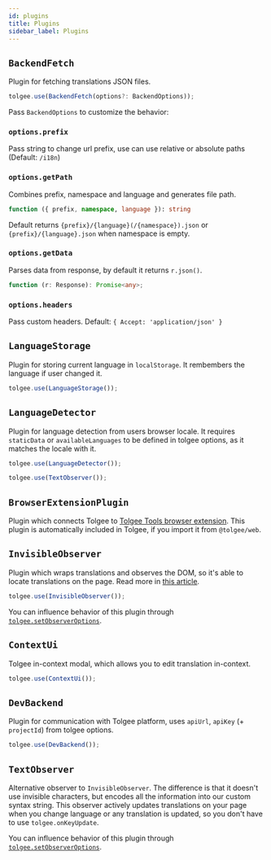 ```yaml
---
id: plugins
title: Plugins
sidebar_label: Plugins
---
```


## `BackendFetch`

Plugin for fetching translations JSON files.

```ts
tolgee.use(BackendFetch(options?: BackendOptions));
```

Pass `BackendOptions` to customize the behavior:

### `options.prefix`

Pass string to change url prefix, use can use relative or absolute paths (Default: `/i18n`)

### `options.getPath`

Combines prefix, namespace and language and generates file path.

```ts
function ({ prefix, namespace, language }): string
```

Default returns `{prefix}/{language}(/{namespace}).json` or `{prefix}/{language}.json` when namespace is empty.

### `options.getData`

Parses data from response, by default it returns `r.json()`.

```ts
function (r: Response): Promise<any>;
```

### `options.headers`

Pass custom headers. Default: `{ Accept: 'application/json' }`

## `LanguageStorage`

Plugin for storing current language in `localStorage`. It rembembers the language if user changed it.

```ts
tolgee.use(LanguageStorage());
```

## `LanguageDetector`

Plugin for language detection from users browser locale. It requires `staticData` or `availableLanguages` to be defined in tolgee options, as it matches the locale with it.

```ts
tolgee.use(LanguageDetector());
```

```ts
tolgee.use(TextObserver());
```

## `BrowserExtensionPlugin`

Plugin which connects Tolgee to [Tolgee Tools browser extension](https://chrome.google.com/webstore/detail/tolgee-tools/hacnbapajkkfohnonhbmegojnddagfnj). This plugin is automatically included in Tolgee, if you import it from `@tolgee/web`.

## `InvisibleObserver`

Plugin which wraps translations and observes the DOM, so it's able to locate translations on the page. Read more in [this article](/blog/2021/12/17/invisible-characters-for-better-localization).

```ts
tolgee.use(InvisibleObserver());
```

You can influence behavior of this plugin through [`tolgee.setObserverOptions`](../core-package/tolgee#setobserveroptions).

## `ContextUi`

Tolgee in-context modal, which allows you to edit translation in-context.

```ts
tolgee.use(ContextUi());
```

## `DevBackend`

Plugin for communication with Tolgee platform, uses `apiUrl`, `apiKey` (+ `projectId`) from tolgee options.

```ts
tolgee.use(DevBackend());
```

## `TextObserver`

Alternative observer to `InvisibleObserver`. The difference is that it doesn't use invisible characters, but encodes all the information into our custom syntax string. This observer actively updates translations on your page when you change language or any translation is updated, so you don't have to use `tolgee.onKeyUpdate`.

You can influence behavior of this plugin through [`tolgee.setObserverOptions`](../core-package/tolgee#setobserveroptions).
